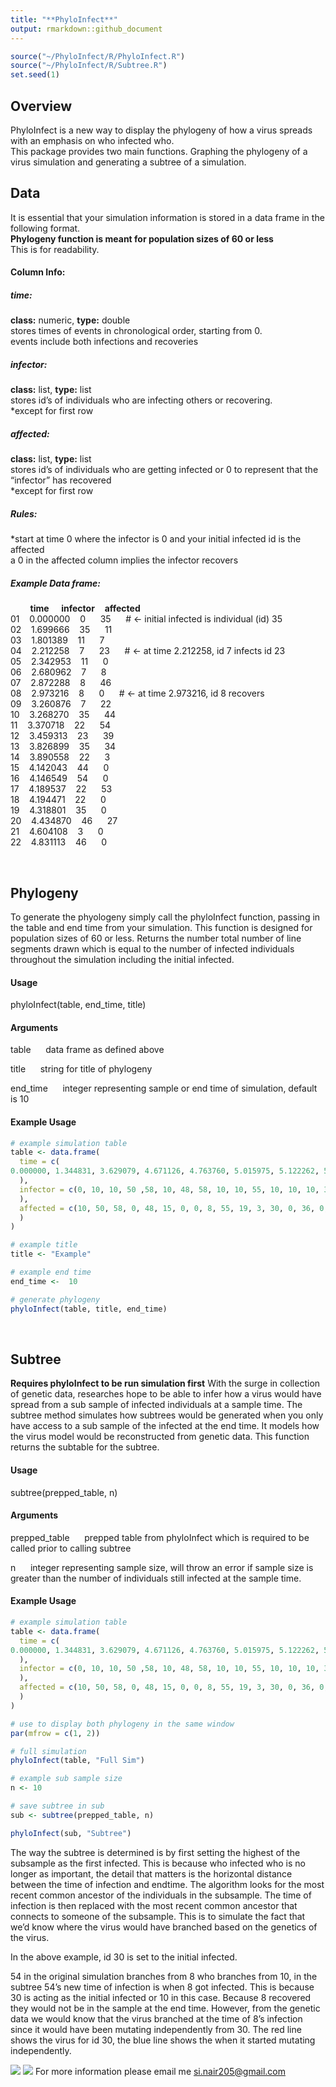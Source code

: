 ```yaml
---
title: "**PhyloInfect**"
output: rmarkdown::github_document
---
```


```r
source("~/PhyloInfect/R/PhyloInfect.R")
source("~/PhyloInfect/R/Subtree.R")
set.seed(1)
```

## **Overview**

PhyloInfect is a new way to display the phylogeny of how a virus spreads with an emphasis on who infected who.\
This package provides two main functions. Graphing the phylogeny of a virus simulation and generating a subtree of a simulation.

## **Data**

It is essential that your simulation information is stored in a data frame in the following format.\
**Phylogeny function is meant for population sizes of 60 or less**\
This is for readability.

#### Column Info:

##### time:

**class:** numeric, **type:** double\
stores times of events in chronological order, starting from 0.\
events include both infections and recoveries

##### infector:

**class:** list, **type:** list\
stores id's of individuals who are infecting others or recovering.\
\*except for first row

##### affected:

**class:** list, **type:** list\
stores id's of individuals who are getting infected or 0 to represent that the "infector" has recovered\
\*except for first row

##### Rules:

\*start at time 0 where the infector is 0 and your initial infected id is the affected\
a 0 in the affected column implies the infector recovers

##### Example Data frame:

        **time**     **infector**    **affected**\
01    0.000000    0      35      \# \<- initial infected is individual (id) 35\
02    1.699666    35      11\
03    1.801389    11      7\
04    2.212258    7      23      \# \<- at time 2.212258, id 7 infects id 23\
05    2.342953    11      0\
06    2.680962    7      8\
07    2.872288    8      46\
08    2.973216    8      0      \# \<- at time 2.973216, id 8 recovers\
09    3.260876    7      22\
10    3.268270    35      44\
11    3.370718    22      54\
12    3.459313    23      39\
13    3.826899    35      34\
14    3.890558    22      3\
15    4.142043    44      0\
16    4.146549    54      0\
17    4.189537    22      53\
18    4.194471    22      0\
19    4.318801    35      0\
20    4.434870    46      27\
21    4.604108    3      0\
22    4.831113    46      0

<br>

## **Phylogeny**

To generate the phyologeny simply call the phyloInfect function, passing in the table and end time from your simulation. This function is designed for population sizes of 60 or less. Returns the number total number of line segments drawn which is equal to the number of infected individuals throughout the simulation including the initial infected.

#### Usage

phyloInfect(table, end_time, title)

#### Arguments

table      data frame as defined above

title      string for title of phylogeny

end_time      integer representing sample or end time of simulation, default is 10

#### Example Usage

```r

# example simulation table
table <- data.frame(
  time = c(
0.000000, 1.344831, 3.629079, 4.671126, 4.763760, 5.015975, 5.122262, 5.218606, 5.633607, 5.771709, 5.865152, 6.054717, 6.887149, 7.049164, 7.165763, 7.243929, 7.541417, 7.610835, 7.636492, 7.737071, 7.781813, 7.831907, 7.925445, 7.942483, 8.080316, 8.158974, 8.269365, 8.343334, 8.384208, 8.458781, 8.483169, 8.574156, 8.595720, 8.605882, 8.663589, 8.706441, 8.769853, 8.788321, 8.880574, 8.953410, 8.961590, 8.987774, 9.110543, 9.555767, 9.719297, 9.813672, 9.931840
  ),
  infector = c(0, 10, 10, 50 ,58, 10, 48, 58, 10, 10, 55, 10, 10, 10, 30, 15, 8, 54, 30, 55, 19, 36, 30, 30, 17, 55, 24, 20, 36, 17, 54, 36, 3, 3, 4, 27, 13, 8, 51, 44, 30, 46, 35, 44, 40, 34, 47
  ),
  affected = c(10, 50, 58, 0, 48, 15, 0, 0, 8, 55, 19, 3, 30, 0, 36, 0, 54, 20, 24, 17, 34, 40, 14, 51, 4, 0, 0, 53, 27, 0, 44, 0, 46, 0, 13, 0, 35, 0, 32, 60, 12, 0, 0, 39, 0, 47, 56
  )
)

# example title
title <- "Example"

# example end time
end_time <-  10

# generate phylogeny
phyloInfect(table, title, end_time)

```

<br>

## **Subtree**

**Requires phyloInfect to be run simulation first** With the surge in collection of genetic data, researches hope to be able to infer how a virus would have spread from a sub sample of infected individuals at a sample time. The subtree method simulates how subtrees would be generated when you only have access to a sub sample of the infected at the end time. It models how the virus model would be reconstructed from genetic data. This function returns the subtable for the subtree.

#### Usage

subtree(prepped_table, n)

#### Arguments

prepped_table      prepped table from phyloInfect which is required to be called prior to calling subtree

n      integer representing sample size, will throw an error if sample size is greater than the number of individuals still infected at the sample time.

#### Example Usage

```r
# example simulation table
table <- data.frame(
  time = c(
0.000000, 1.344831, 3.629079, 4.671126, 4.763760, 5.015975, 5.122262, 5.218606, 5.633607, 5.771709, 5.865152, 6.054717, 6.887149, 7.049164, 7.165763, 7.243929, 7.541417, 7.610835, 7.636492, 7.737071, 7.781813, 7.831907, 7.925445, 7.942483, 8.080316, 8.158974, 8.269365, 8.343334, 8.384208, 8.458781, 8.483169, 8.574156, 8.595720, 8.605882, 8.663589, 8.706441, 8.769853, 8.788321, 8.880574, 8.953410, 8.961590, 8.987774, 9.110543, 9.555767, 9.719297, 9.813672, 9.931840
  ),
  infector = c(0, 10, 10, 50 ,58, 10, 48, 58, 10, 10, 55, 10, 10, 10, 30, 15, 8, 54, 30, 55, 19, 36, 30, 30, 17, 55, 24, 20, 36, 17, 54, 36, 3, 3, 4, 27, 13, 8, 51, 44, 30, 46, 35, 44, 40, 34, 47
  ),
  affected = c(10, 50, 58, 0, 48, 15, 0, 0, 8, 55, 19, 3, 30, 0, 36, 0, 54, 20, 24, 17, 34, 40, 14, 51, 4, 0, 0, 53, 27, 0, 44, 0, 46, 0, 13, 0, 35, 0, 32, 60, 12, 0, 0, 39, 0, 47, 56
  )
)

# use to display both phylogeny in the same window
par(mfrow = c(1, 2))

# full simulation
phyloInfect(table, "Full Sim")

# example sub sample size
n <- 10

# save subtree in sub
sub <- subtree(prepped_table, n)

phyloInfect(sub, "Subtree")

```

The way the subtree is determined is by first setting the highest of the subsample as the first infected. This is because who infected who is no longer as important, the detail that matters is the horizontal distance between the time of infection and endtime. The algorithm looks for the most recent common ancestor of the individuals in the subsample. The time of infection is then replaced with the most recent common ancestor that connects to someone of the subsample. This is to simulate the fact that we'd know where the virus would have branched based on the genetics of the virus.

In the above example, id 30 is set to the initial infected.

54 in the original simulation branches from 8 who branches from 10, in the subtree 54's new time of infection is when 8 got infected. This is because 30 is acting as the initial infected or 10 in this case. Because 8 recovered they would not be in the sample at the end time. However, from the genetic data we would know that the virus branched at the time of 8's infection since it would have been mutating independently from 30. The red line shows the virus for id 30, the blue line shows the when it started mutating independently.

![](https://raw.githubusercontent.com/Simon-Nair/PhyloInfect/master/subtreeExample.png)
![](https://raw.github.com/Simon-Nair/PhyloInfect/master/subtreeExample2.png)
For more information please email me [si.nair205\@gmail.com](mailto:si.nair205@gmail.com){.email}
